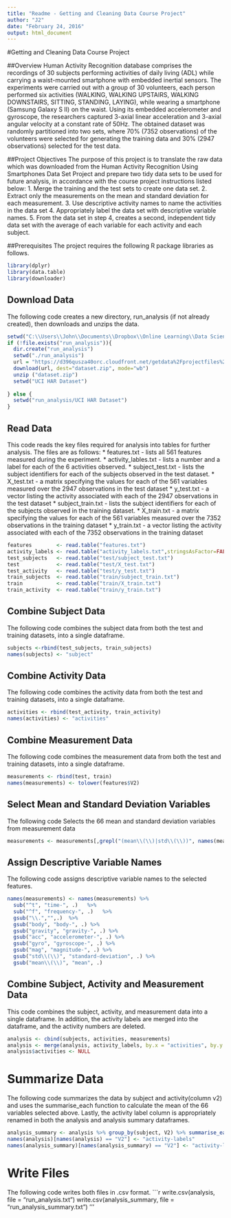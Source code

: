 ```yaml
---
title: "Readme - Getting and Cleaning Data Course Project"
author: "J2"
date: "February 24, 2016"
output: html_document
---
```

#Getting and Cleaning Data Course Project

##Overview
Human Activity Recognition database comprises the recordings of 30 subjects performing activities of daily living (ADL) while carrying a waist-mounted smartphone with embedded inertial sensors.  The experiments were carried out with a group of 30 volunteers, each person performed six activities (WALKING, WALKING UPSTAIRS, WALKING DOWNSTAIRS, SITTING, STANDING, LAYING), while wearing a smartphone (Samsung Galaxy S II) on the waist.  Using its embedded accelerometer and gyroscope, the researchers captured 3-axial linear acceleration and 3-axial angular velocity at a constant rate of 50Hz.  The obtained dataset was randomly partitioned into two sets, where 70% (7352 observations) of the volunteers were selected for generating the training data and 30% (2947 observations) selected for the test data.

##Project Objectives
The purpose of this project is to translate the raw data which was downloaded from the Human Activity Recognition Using Smartphones Data Set Project and prepare two tidy data sets to be used for future analysis, in accordance with the course project instructions listed below: 
  1.  Merge the training and the test sets to create one data set.
  2.  Extract only the measurements on the mean and standard deviation for each measurement.
  3.  Use descriptive activity names to name the activities in the data set
  4.  Appropriately label the data set with descriptive variable names.
  5.  From the data set in step 4, creates a second, independent tidy data set with the average of each variable for each activity and each subject.

##Prerequisites
The project requires the following R package libraries as follows.
```r
library(dplyr)
library(data.table)
library(downloader)
```

## Download Data
The following code creates a new directory, run_analysis (if not already created), then downloads and unzips the data. 
```r
setwd("C:\\Users\\John\\Documents\\Dropbox\\Online Learning\\Data Science\\Data Science Specialization\\Getting & Cleaning Data\\Code")
if (!file.exists("run_analysis")){
  dir.create("run_analysis")
  setwd("./run_analysis")
  url = "https://d396qusza40orc.cloudfront.net/getdata%2Fprojectfiles%2FUCI%20HAR%20Dataset.zip"
  download(url, dest="dataset.zip", mode="wb") 
  unzip ("dataset.zip")
  setwd("UCI HAR Dataset")
  
} else {
  setwd("run_analysis/UCI HAR Dataset")
}
```

## Read Data
This code reads the key files required for analysis into tables for further analysis.  The files are as follows:
* features.txt - lists all 561 features measured during the experiment.
* activity_lables.txt - lists a number and a label for each of the 6 activities observed.
* subject_test.txt - lists the subject identifiers for each of the subjects observed in the test dataset.
* X_test.txt - a matrix specifying the values for each of the 561 variables measured over the 2947 observations in the test dataset
* y_test.txt - a vector listing the activity associated with each of the 2947 observations in the test dataset
* subject_train.txt - lists the subject identifiers for each of the subjects observed in the training  dataset.
* X_train.txt - a matrix specifying the values for each of the 561 variables measured over the 7352 observations in the training dataset
* y_train.txt - a vector listing the activity associated with each of the 7352 observations in the training dataset

```r
features        <- read.table("features.txt")
activity_labels <- read.table("activity_labels.txt",stringsAsFactor=FALSE)
test_subjects   <- read.table("test/subject_test.txt")
test            <- read.table("test/X_test.txt")
test_activity   <- read.table("test/y_test.txt")
train_subjects  <- read.table("train/subject_train.txt")
train           <- read.table("train/X_train.txt")
train_activity  <- read.table("train/y_train.txt")
```

## Combine Subject Data
The following code combines the subject data from both the test and training datasets, into a single dataframe.  
```r
subjects <-rbind(test_subjects, train_subjects)
names(subjects) <- "subject"
```

## Combine Activity Data
The following code combines the activity data  from both the test and training datasets, into a single dataframe.
```r
activities <- rbind(test_activity, train_activity)
names(activities) <- "activities"
```

## Combine Measurement Data
The following code combines the measurement data from both the test and training datasets, into a single dataframe. 
```r
measurements <- rbind(test, train)
names(measurements) <- tolower(features$V2)
```

## Select Mean and Standard Deviation Variables
The following code Selects the 66 mean and standard deviation variables from measurement data
```r
measurements <- measurements[,grepl("(mean\\(\\)|std\\(\\))", names(measurements))]
```

## Assign Descriptive Variable Names
The following code assigns descriptive variable names to the selected features.
```r
names(measurements) <- names(measurements) %>%
  sub("^t", "time-", .)   %>%
  sub("^f", "frequency-", .)   %>%
  gsub("\\.","",.)  %>%
  gsub("body", "body-", .) %>%
  gsub("gravity", "gravity-", .) %>%  
  gsub("acc", "accelerometer-", .) %>%  
  gsub("gyro", "gyroscope-", .) %>%
  gsub("mag", "magnitude-", .) %>%
  gsub("std\\(\\)", "standard-deviation", .) %>%
  gsub("mean\\(\\)", "mean", .) 
```  

## Combine Subject, Activity and Measurement Data
This code combines the subject, activity, and measurement data into a single dataframe.  In addition, the activity labels are merged into the dataframe, and the activity numbers are deleted.
```r
analysis <- cbind(subjects, activities, measurements)
analysis <- merge(analysis, activity_labels, by.x = "activities", by.y = "V1")
analysis$activities <- NULL
```

# Summarize Data
The following code summarizes the data by subject and activity(column v2) and uses the summarise_each function to calculate the mean of the 66 variables selected above.  Lastly, the activity label column is appropriately renamed in both the analysis and analysis summary dataframes.
```r
analysis_summary <- analysis %>% group_by(subject, V2) %>% summarise_each(funs(mean))
names(analysis)[names(analysis) == "V2"] <- "activity-labels"
names(analysis_summary)[names(analysis_summary) == "V2"] <- "activity-labels"
```
# Write Files
The following code writes both files in .csv format.
```r
write.csv(analysis, file = "run_analysis.txt")
write.csv(analysis_summary, file = "run_analysis_summary.txt")
'''

